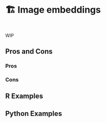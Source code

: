 # 🏗️ Image embeddings {#sec-image-embeddings}

::: {style="visibility: hidden; height: 0px;"}
## Image embeddings
:::

WIP

## Pros and Cons

### Pros

### Cons

## R Examples

## Python Examples

